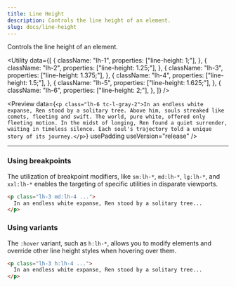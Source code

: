 ```yaml
---
title: Line Height
description: Controls the line height of an element.
slug: docs/line-height
---
```


Controls the line height of an element.

<Utility
  data={[
    {
      className: "lh-1",
      properties: ["line-height: 1;"],
    },
    {
      className: "lh-2",
      properties: ["line-height: 1.25;"],
    },
    {
      className: "lh-3",
      properties: ["line-height: 1.375;"],
    },
    {
      className: "lh-4",
      properties: ["line-height: 1.5;"],
    },
    {
      className: "lh-5",
      properties: ["line-height: 1.625;"],
    },
    {
      className: "lh-6",
      properties: ["line-height: 2;"],
    },
  ]}
/>

<Preview
  data={`<p class="lh-6 tc-l-gray-2">In an endless white expanse, Ren stood by a solitary tree. Above him, souls streaked like comets, fleeting and swift. The world, pure white, offered only fleeting motion. In the midst of longing, Ren found a quiet surrender, waiting in timeless silence. Each soul's trajectory told a unique story of its journey.</p>`}
  usePadding
  useVersion="release"
/>

---

### Using breakpoints

The utilization of breakpoint modifiers, like `sm:lh-*`, `md:lh-*`, `lg:lh-*`, and `xxl:lh-*` enables the targeting of specific utilities in disparate viewports.

```html "md:lh-4"
<p class="lh-3 md:lh-4 ...">
  In an endless white expanse, Ren stood by a solitary tree...
</p>
```

### Using variants

The `:hover` variant, such as `h:lh-*`, allows you to modify elements and override other line height styles when hovering over them.

```html "h:lh-4"
<p class="lh-3 h:lh-4 ...">
  In an endless white expanse, Ren stood by a solitary tree...
</p>
```
